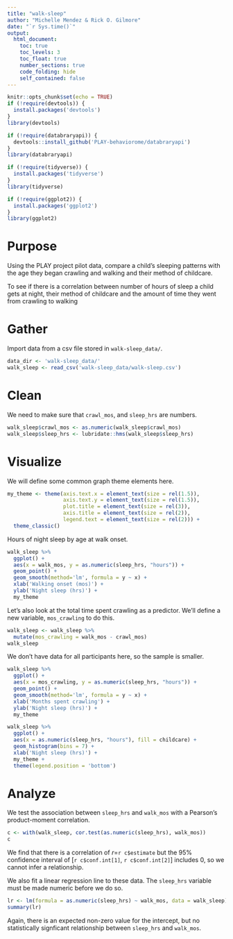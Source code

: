 ```yaml
---
title: "walk-sleep"
author: "Michelle Mendez & Rick O. Gilmore"
date: "`r Sys.time()`"
output: 
  html_document:
    toc: true
    toc_levels: 3
    toc_float: true
    number_sections: true
    code_folding: hide
    self_contained: false
---
```


```r
knitr::opts_chunk$set(echo = TRUE)
if (!require(devtools)) {
  install.packages('devtools')
}
library(devtools)

if (!require(databraryapi)) {
  devtools::install_github('PLAY-behaviorome/databraryapi')
}
library(databraryapi)

if (!require(tidyverse)) {
  install.packages('tidyverse')
}
library(tidyverse)

if (!require(ggplot2)) {
  install.packages('ggplot2')
}
library(ggplot2)
```

# Purpose

Using the PLAY project pilot data, compare a child’s sleeping patterns with the age they began crawling and walking and their method of childcare.

To see if there is a correlation between number of hours of sleep a child gets at night, their method of childcare and the amount of time they went from crawling to walking

# Gather

Import data from a csv file stored in `walk-sleep_data/`.

```r
data_dir <- 'walk-sleep_data/'
walk_sleep <- read_csv('walk-sleep_data/walk-sleep.csv')
```

# Clean

We need to make sure that `crawl_mos`, and `sleep_hrs` are numbers.

```r
walk_sleep$crawl_mos <- as.numeric(walk_sleep$crawl_mos)
walk_sleep$sleep_hrs <- lubridate::hms(walk_sleep$sleep_hrs)
```

# Visualize

We will define some common graph theme elements here.

```r
my_theme <- theme(axis.text.x = element_text(size = rel(1.5)),
                  axis.text.y = element_text(size = rel(1.5)),
                  plot.title = element_text(size = rel(3)),
                  axis.title = element_text(size = rel(2)),
                  legend.text = element_text(size = rel(2))) +
  theme_classic()
```

Hours of night sleep by age at walk onset.

```r
walk_sleep %>%
  ggplot() +
  aes(x = walk_mos, y = as.numeric(sleep_hrs, "hours")) +
  geom_point() +
  geom_smooth(method='lm', formula = y ~ x) +
  xlab('Walking onset (mos)') +
  ylab('Night sleep (hrs)') +
  my_theme
```

Let's also look at the total time spent crawling as a predictor.
We'll define a new variable, `mos_crawling` to do this.

```r
walk_sleep <- walk_sleep %>%
  mutate(mos_crawling = walk_mos - crawl_mos)
walk_sleep
```

We don't have data for all participants here, so the sample is smaller.

```r
walk_sleep %>%
  ggplot() +
  aes(x = mos_crawling, y = as.numeric(sleep_hrs, "hours")) +
  geom_point() +
  geom_smooth(method='lm', formula = y ~ x) +
  xlab('Months spent crawling') +
  ylab('Night sleep (hrs)') +
  my_theme
```

```r
walk_sleep %>%
  ggplot() +
  aes(x = as.numeric(sleep_hrs, "hours"), fill = childcare) +
  geom_histogram(bins = 7) +
  xlab('Night sleep (hrs)') +
  my_theme +
  theme(legend.position = 'bottom')
```

# Analyze

We test the association between `sleep_hrs` and `walk_mos` with a Pearson's product-moment correlation.

```r
c <- with(walk_sleep, cor.test(as.numeric(sleep_hrs), walk_mos))
c
```

We find that there is a correlation of $r$=`r c$estimate` but the 95% confidence interval of [`r c$conf.int[1]`, `r c$conf.int[2]`] includes 0, so we cannot infer a relationship.

We also fit a linear regression line to these data.
The `sleep_hrs` variable must be made numeric before we do so.

```r
lr <- lm(formula = as.numeric(sleep_hrs) ~ walk_mos, data = walk_sleep)
summary(lr)
```

Again, there is an expected non-zero value for the intercept, but no statistically signficant relationship between `sleep_hrs` and `walk_mos`.
